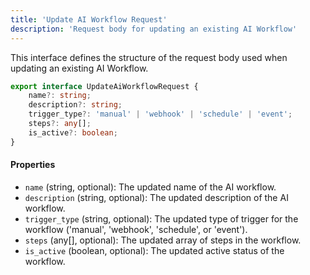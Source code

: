 ```yaml
---
title: 'Update AI Workflow Request'
description: 'Request body for updating an existing AI Workflow'
---
```


This interface defines the structure of the request body used when updating an existing AI Workflow.

```typescript
export interface UpdateAiWorkflowRequest {
    name?: string;
    description?: string;
    trigger_type?: 'manual' | 'webhook' | 'schedule' | 'event';
    steps?: any[];
    is_active?: boolean;
}
```

#### Properties

- `name` (string, optional): The updated name of the AI workflow.
- `description` (string, optional): The updated description of the AI workflow.
- `trigger_type` (string, optional): The updated type of trigger for the workflow ('manual', 'webhook', 'schedule', or 'event').
- `steps` (any[], optional): The updated array of steps in the workflow.
- `is_active` (boolean, optional): The updated active status of the workflow.
